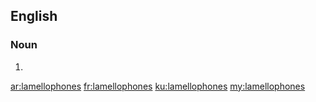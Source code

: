==English==

===Noun===
{{head|en|noun plural form}}

# {{plural of|lamellophone|lang=en}}

[[ar:lamellophones]]
[[fr:lamellophones]]
[[ku:lamellophones]]
[[my:lamellophones]]